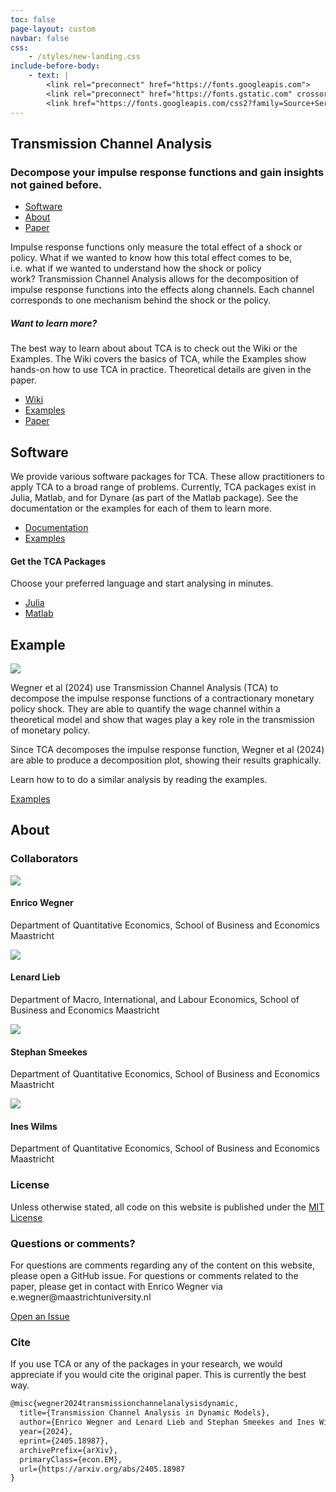 ```yaml
---
toc: false
page-layout: custom
navbar: false
css: 
    - /styles/new-landing.css
include-before-body:
    - text: |
        <link rel="preconnect" href="https://fonts.googleapis.com">
        <link rel="preconnect" href="https://fonts.gstatic.com" crossorigin>
        <link href="https://fonts.googleapis.com/css2?family=Source+Serif+4:ital,opsz,wght@0,8..60,200..900;1,8..60,200..900&display=swap" rel="stylesheet">
---
```


```{=html}
<div id="container-landingpage" class="columns-6">
    <section id="hero" class="columns-6-long">
        <h1>Transmission Channel Analysis</h1>
        <h3>Decompose your impulse response functions and gain insights not gained before.</h3>
        <ul class="list-horizontal">
            <li><a href="#software" class="btn">Software</a></li>
            <li><a href="#about" class="btn">About</a></li>
            <li><a href="https://arxiv.org/abs/2405.18987" class="btn bg-blue">Paper</a></li>
        </ul>
    </section>

    <span class="section-divider"></span>

    <section id="intro-text" class="columns-4 columns-6-all">
        <div class="columns-4-left">
            <p>
                Impulse response functions only measure the total effect of a shock or policy. What if we wanted to know how this total effect comes to be, i.e. what if we wanted to understand how the shock or policy work? <span class="highlight-text">Transmission Channel Analysis allows for the decomposition of impulse response functions into the effects along channels.</span> Each channel corresponds to one mechanism behind the shock or the policy.
            </p>
        </div>
        <div class="columns-4-right">
            <h5>Want to learn more?</h5>
            <p>
                The best way to learn about about TCA is to check out the Wiki or the Examples. The Wiki covers the basics of TCA, while the Examples show hands-on how to use TCA in practice. Theoretical details are given in the paper.
            </p>
            <ul class="list-horizontal">
                <li><a href="./faq/index.html">Wiki</a></li>
                <li><a href="./examples/matlab/dynare/index.html">Examples</a></li>
                <li><a href="https://arxiv.org/abs/2405.18987" class="blue">Paper</a></li>
            </ul>
        </div>
    </section>
    
    <section id="software" class="columns-6">
        <div id="software-intro" class="columns-6-long">
            <h2>Software</h2>
            <p>
                We provide various software packages for TCA. These allow practitioners to apply TCA to a broad range of problems. Currently, TCA packages exist in Julia, Matlab, and for Dynare (as part of the Matlab package). See the documentation or the examples for each of them to learn more.
            </p>
            <ul class="list-horizontal">
                <li><a href="./documentation/julia/index.qmd" class="btn bg-blue">Documentation</a></li>
                <li><a href="./examples/matlab/dynare/index.html">Examples</a></li>
            </ul>
        </div>
        <div id="software-download" class="columns-6-last">
            <h4>Get the TCA Packages</h4>
            <p>Choose your preferred language and start analysing in minutes.</p>
            <ul class="list-horizontal">
                <li><a href="https://github.com/enweg/TransmissionChannelAnalysis.jl" class="a-decor">Julia</a></li>
                <li><a href="https://github.com/enweg/tca-matlab-toolbox" class="a-decor">Matlab</a></li>
            </ul>
        </div>
    </section>

    <section id="example" class="columns-4 columns-6-all">
        <h2>Example</h2>
        <!--<div class="img-container columns-4-left"></div>-->
        <img src="/assets/landing-example-fig-alt.png" class="columns-4-left" />
        <div class="columns-4-right">
            <p>
                Wegner et al (2024) use Transmission Channel Analysis (TCA) to decompose the impulse response functions of a contractionary monetary policy shock. They are able to quantify the wage channel within a theoretical model and show that wages play a key role in the transmission of monetary policy.
            </p>
            <p>
                Since TCA decomposes the impulse response function, Wegner et al (2024) are able to produce a decomposition plot, showing their results graphically.
            </p>
            <p>
                Learn how to to do a similar analysis by reading the examples.
            </p>
            <p>
                <a href="./examples/matlab/dynare/index.html" class="btn bg-blue">Examples</a>
            </p>
        </div>
    </section>

    <span class="section-divider"></span>

    <section id="about" class="columns-4 columns-6-all">
        <h2>About</h2>
        <div id="about-collaborators-license" class="columns-4-left">
            <h3>Collaborators</h3>
            <div class="collaborator">
                <div class="collaborator-img">
                    <img src="assets/enrico.jpeg">
                </div>
                <div class="collaborator-info">
                    <h4>Enrico Wegner</h4>
                    <p>
                    Department of Quantitative Economics,  
                    School of Business and Economics Maastricht
                    </p>
                </div>
            </div>
            <div class="collaborator">
                <div class="collaborator-img">
                    <img src="assets/default-person.png">
                </div>
                <div class="collaborator-info">
                    <h4>Lenard Lieb</h4>
                    <p>
                        Department of Macro, International, and Labour Economics,  
                        School of Business and Economics Maastricht
                    </p>
                </div>
            </div>
            <div class="collaborator">
                <div class="collaborator-img">
                    <img src="assets/stephan.jpg">
                </div>
                <div class="collaborator-info">
                    <h4>Stephan Smeekes</h4>
                    <p>
                        Department of Quantitative Economics,  
                        School of Business and Economics Maastricht
                    </p>
                </div>
            </div>
            <div class="collaborator">
                <div class="collaborator-img">
                    <img src="assets/ines.jpeg">
                </div>
                <div class="collaborator-info">
                    <h4>Ines Wilms</h4>
                    <p>
                        Department of Quantitative Economics,  
                        School of Business and Economics Maastricht
                    </p>
                </div>
            </div>
            <h3>License</h3>
            <p>Unless otherwise stated, all code on this website is published under the <a href="https://github.com/enweg/tca-website/blob/main/LICENSE">MIT License</a></p> 
        </div>
        <div id="about-questions-cite" class="columns-4-right">
            <h3>Questions or comments?</h3>
            <p>
                For questions are comments regarding any of the content on this website, please open a <span class="bold-text">GitHub issue</span>. For questions or comments related to the paper, please get in contact with <span class="bold-text">Enrico Wegner</span> via <span class="bold-text">e.wegner@maastrichtuniversity.nl</span>
            </p>
            <a href="https://github.com/enweg/tca-website/issues" class="btn bg-blue">Open an Issue</a>
            <h3>Cite</h3>
            <p>
                If you use TCA or any of the packages in your research, we would appreciate if you would cite the original paper. This is currently the best way.
            </p>
```

```.tex
@misc{wegner2024transmissionchannelanalysisdynamic,
  title={Transmission Channel Analysis in Dynamic Models}, 
  author={Enrico Wegner and Lenard Lieb and Stephan Smeekes and Ines Wilms},
  year={2024},
  eprint={2405.18987},
  archivePrefix={arXiv},
  primaryClass={econ.EM},
  url={https://arxiv.org/abs/2405.18987
} 
```

```{=html}
        </div>
    </section>
</div>
```
